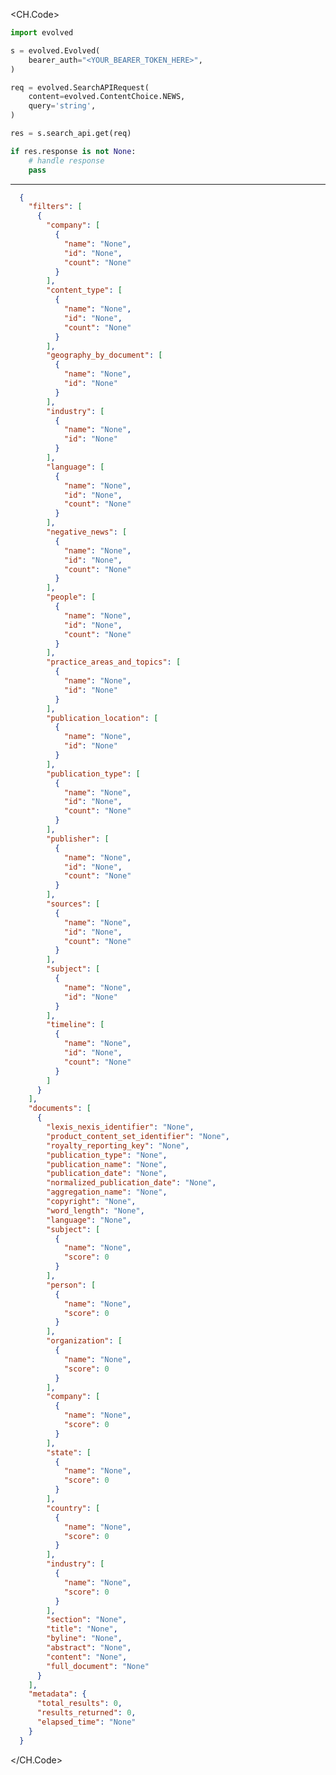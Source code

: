 
<CH.Code>
```python Get.py
import evolved

s = evolved.Evolved(
    bearer_auth="<YOUR_BEARER_TOKEN_HERE>",
)

req = evolved.SearchAPIRequest(
    content=evolved.ContentChoice.NEWS,
    query='string',
)

res = s.search_api.get(req)

if res.response is not None:
    # handle response
    pass
```
---

```json Example Response
  {
    "filters": [
      {
        "company": [
          {
            "name": "None",
            "id": "None",
            "count": "None"
          }
        ],
        "content_type": [
          {
            "name": "None",
            "id": "None",
            "count": "None"
          }
        ],
        "geography_by_document": [
          {
            "name": "None",
            "id": "None"
          }
        ],
        "industry": [
          {
            "name": "None",
            "id": "None"
          }
        ],
        "language": [
          {
            "name": "None",
            "id": "None",
            "count": "None"
          }
        ],
        "negative_news": [
          {
            "name": "None",
            "id": "None",
            "count": "None"
          }
        ],
        "people": [
          {
            "name": "None",
            "id": "None",
            "count": "None"
          }
        ],
        "practice_areas_and_topics": [
          {
            "name": "None",
            "id": "None"
          }
        ],
        "publication_location": [
          {
            "name": "None",
            "id": "None"
          }
        ],
        "publication_type": [
          {
            "name": "None",
            "id": "None",
            "count": "None"
          }
        ],
        "publisher": [
          {
            "name": "None",
            "id": "None",
            "count": "None"
          }
        ],
        "sources": [
          {
            "name": "None",
            "id": "None",
            "count": "None"
          }
        ],
        "subject": [
          {
            "name": "None",
            "id": "None"
          }
        ],
        "timeline": [
          {
            "name": "None",
            "id": "None",
            "count": "None"
          }
        ]
      }
    ],
    "documents": [
      {
        "lexis_nexis_identifier": "None",
        "product_content_set_identifier": "None",
        "royalty_reporting_key": "None",
        "publication_type": "None",
        "publication_name": "None",
        "publication_date": "None",
        "normalized_publication_date": "None",
        "aggregation_name": "None",
        "copyright": "None",
        "word_length": "None",
        "language": "None",
        "subject": [
          {
            "name": "None",
            "score": 0
          }
        ],
        "person": [
          {
            "name": "None",
            "score": 0
          }
        ],
        "organization": [
          {
            "name": "None",
            "score": 0
          }
        ],
        "company": [
          {
            "name": "None",
            "score": 0
          }
        ],
        "state": [
          {
            "name": "None",
            "score": 0
          }
        ],
        "country": [
          {
            "name": "None",
            "score": 0
          }
        ],
        "industry": [
          {
            "name": "None",
            "score": 0
          }
        ],
        "section": "None",
        "title": "None",
        "byline": "None",
        "abstract": "None",
        "content": "None",
        "full_document": "None"
      }
    ],
    "metadata": {
      "total_results": 0,
      "results_returned": 0,
      "elapsed_time": "None"
    }
  }
```
</CH.Code>
